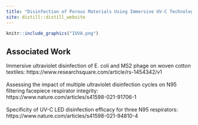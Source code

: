 ---
title: "Disinfection of Porous Materials Using Immersive UV-C Technologies"
site: distill::distill_website
---



```{r,layout="l-page",message = F, warning=F, echo =F}
knitr::include_graphics("IUVA.png")
```

<h2> Associated Work </h2>
Immersive ultraviolet disinfection of E. coli and MS2 phage on woven cotton textiles: https://www.researchsquare.com/article/rs-1454342/v1<br><br>
Assessing the impact of multiple ultraviolet disinfection cycles on N95 filtering facepiece respirator integrity: https://www.nature.com/articles/s41598-021-91706-1<br><br>
Specificity of UV-C LED disinfection efficacy for three N95 respirators: https://www.nature.com/articles/s41598-021-94810-4<br><br>

